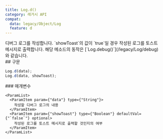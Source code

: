 ```yaml
---
title: Log.d()
category: 레거시 API
compat:
  data: legacy/Object/Log
  feature: d
---
```


<Section>
  디버그 로그를 작성합니다. `showToast`의 값이 `true`일 경우 작성된 로그를 토스트 메시지로 출력합니다. 해당 메소드의 동작은 [`Log.debug()`](/legacy/Log/debug)와
  같습니다.
</Section>
<Section>
  ## 구문

  ~~~js
  Log.d(data);
  Log.d(data, showToast);
  ~~~

  <Section>
    ### 매개변수

    <ParamList>
      <ParamItem param={"data"} type={"String"}>
        작성할 디버그 로그의 내용
      </ParamItem>
      <ParamItem param={"showToast"} type={"Boolean"} defaultVal={"`false`"} optional>
        작성된 로그를 토스트 메시지로 출력할 것인지의 여부
      </ParamItem>
    </ParamList>
  </Section>
</Section>